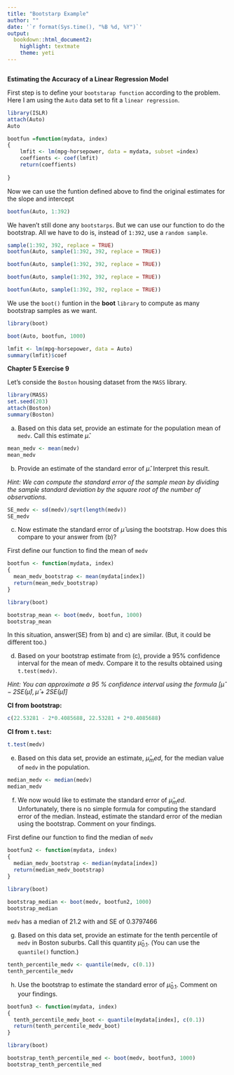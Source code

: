 ```yaml
---
title: "Bootstarp Example"
author: ""
date: '`r format(Sys.time(), "%B %d, %Y")`'
output: 
  bookdown::html_document2: 
    highlight: textmate
    theme: yeti
---
```


```r

```

**Estimating the Accuracy of a Linear Regression Model**


First step is to define your `bootstarap function` according to the problem.
Here I am using the `Auto` data set to fit a `linear regression`.
```r
library(ISLR)
attach(Auto)
Auto
```


```r
bootfun =function(mydata, index)
{
    lmfit <- lm(mpg~horsepower, data = mydata, subset =index)
    coeffients <- coef(lmfit)
    return(coeffients)
  
}
```


Now we can use the funtion defined above to find the original estimates for the slope and intercept

```r
bootfun(Auto, 1:392)

```

We haven't still done any `bootstarps`. But we can use our function to do the bootstrap.
All we have to do is, instead of `1:392`, use a `random sample`. 


```r
sample(1:392, 392, replace = TRUE)
bootfun(Auto, sample(1:392, 392, replace = TRUE))

```


```r
bootfun(Auto, sample(1:392, 392, replace = TRUE))

```

```r
bootfun(Auto, sample(1:392, 392, replace = TRUE))

```

```r
bootfun(Auto, sample(1:392, 392, replace = TRUE))

```

We use the `boot()` funtion in the **boot** `library` to compute as many bootstrap samples as we want.



```r
library(boot)

boot(Auto, bootfun, 1000)
```



```r
lmfit <- lm(mpg~horsepower, data = Auto)
summary(lmfit)$coef
```

**Chapter 5 Exercise 9**

Let's conside the `Boston` housing dataset from the `MASS` library.

```r
library(MASS)
set.seed(203)
attach(Boston)
summary(Boston)
```


a) Based on this data set, provide an estimate for the population
mean of `medv`. Call this estimate $\hat\mu$.

```r
mean_medv <- mean(medv)
mean_medv
```

b) Provide an estimate of the standard error of $\hat\mu$. Interpret this
result.

*Hint: We can compute the standard error of the sample mean by
dividing the sample standard deviation by the square root of the
number of observations.*

```r
SE_medv <- sd(medv)/sqrt(length(medv))
SE_medv
```


c) Now estimate the standard error of $\hat\mu$ using the bootstrap. How
does this compare to your answer from (b)?

First define our function to find the mean of `medv`

```r
bootfun <- function(mydata, index) 
{
  mean_medv_bootstrap <- mean(mydata[index])
  return(mean_medv_bootstrap)
}

library(boot)

bootstrap_mean <- boot(medv, bootfun, 1000)
bootstrap_mean
```

In this situation, answer(SE) from b) and c) are similar. (But, it could be different too.)

d) Based on your bootstrap estimate from (c), provide a 95% confidence
interval for the mean of medv. Compare it to the results obtained using `t.test(medv)`.

*Hint: You can approximate a 95 % confidence interval using the
formula $[\hat\mu − 2SE(\hat\mu), \hat\mu + 2SE(\hat\mu)]$*

**CI from bootstrap:** 

```r
c(22.53281 - 2*0.4085688, 22.53281 + 2*0.4085688)
```


**CI from `t.test`:** 

```r
t.test(medv)
```

e) Based on this data set, provide an estimate, $\hat\mu_med$, for the median
value of `medv` in the population.


```r
median_medv <- median(medv)
median_medv
```


f) We now would like to estimate the standard error of $\hat\mu_med$. Unfortunately,
there is no simple formula for computing the standard error of the median. Instead, estimate the standard error of the median using the bootstrap. Comment on your findings.

First define our function to find the median of `medv`

```r
bootfun2 <- function(mydata, index) 
{
  median_medv_bootstrap <- median(mydata[index])
  return(median_medv_bootstrap)
}

library(boot)

bootstrap_median <- boot(medv, bootfun2, 1000)
bootstrap_median
```

`medv` has a median of 21.2 with and SE of 0.3797466


g) Based on this data set, provide an estimate for the tenth percentile
of `medv` in Boston suburbs. Call this quantity $\hat\mu_{0.1}$. (You
can use the `quantile()` function.)

```r
tenth_percentile_medv <- quantile(medv, c(0.1))
tenth_percentile_medv
```

h) Use the bootstrap to estimate the standard error of $\hat\mu_{0.1}$. Comment
on your findings.

```r
bootfun3 <- function(mydata, index) 
{
  tenth_percentile_medv_boot <- quantile(mydata[index], c(0.1))
  return(tenth_percentile_medv_boot)
}

library(boot)

bootstrap_tenth_percentile_med <- boot(medv, bootfun3, 1000)
bootstrap_tenth_percentile_med
```


